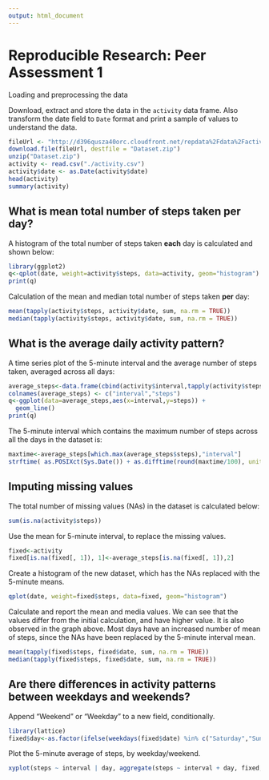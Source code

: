```yaml
---
output: html_document
---
```

Reproducible Research: Peer Assessment 1
========================================

Loading and preprocessing the data

Download, extract and store the data in the `activity` data frame. Also transform the date field
to `Date` format and print a sample of values to understand the data.

```r
fileUrl <- "http://d396qusza40orc.cloudfront.net/repdata%2Fdata%2Factivity.zip"
download.file(fileUrl, destfile = "Dataset.zip")
unzip("Dataset.zip")
activity <- read.csv("./activity.csv")
activity$date <- as.Date(activity$date)
head(activity)
summary(activity)
```

## What is mean total number of steps taken per day?

A histogram of the total number of steps taken **each** day is calculated and shown below:
  
```r
library(ggplot2)
q<-qplot(date, weight=activity$steps, data=activity, geom="histogram")
print(q)
```

Calculation of the mean and median total number of steps taken **per** day:
  
```r
mean(tapply(activity$steps, activity$date, sum, na.rm = TRUE))
median(tapply(activity$steps, activity$date, sum, na.rm = TRUE))
```

## What is the average daily activity pattern?

A time series plot of the 5-minute interval and the average number of steps taken, averaged across all days:
  
```r
average_steps<-data.frame(cbind(activity$interval,tapply(activity$steps, activity$interval, mean, na.rm = TRUE)))
colnames(average_steps) <- c("interval","steps")
q<-ggplot(data=average_steps,aes(x=interval,y=steps)) +
  geom_line()
print(q)
```

The 5-minute interval which contains the maximum number of steps across all the days in the dataset is:
  
```r
maxtime<-average_steps[which.max(average_steps$steps),"interval"]
strftime( as.POSIXct(Sys.Date()) + as.difftime(round(maxtime/100), units="hours")+ as.difftime(maxtime%%100, units="mins"), "%r",tz="UTC") 
```

## Imputing missing values

The total number of missing values (NAs) in the dataset is calculated below:
  
```r
sum(is.na(activity$steps))
```

Use the mean for 5-minute interval, to replace the missing values.

```r
fixed<-activity
fixed[is.na(fixed[, 1]), 1]<-average_steps[is.na(fixed[, 1]),2]
```

Create a histogram of the new dataset, which has the NAs replaced with the 5-minute means.

```r
qplot(date, weight=fixed$steps, data=fixed, geom="histogram")
```

Calculate and report the mean and media values. We can see that the values differ from 
the initial calculation, and have higher value. It is also observed in the graph above.
Most days have an increased number of mean of steps, since the NAs have been replaced by the 5-minute interval mean.

```r
mean(tapply(fixed$steps, fixed$date, sum, na.rm = TRUE))
median(tapply(fixed$steps, fixed$date, sum, na.rm = TRUE))
```

## Are there differences in activity patterns between weekdays and weekends?

Append "Weekend" or "Weekday" to a new field, conditionally.

```r
library(lattice)
fixed$day<-as.factor(ifelse(weekdays(fixed$date) %in% c("Saturday","Sunday"),"Weekend","Weekday"))
```

Plot the 5-minute average of steps, by weekday/weekend.

```r
xyplot(steps ~ interval | day, aggregate(steps ~ interval + day, fixed, FUN = mean), layout = c(1, 2), type = "l", group=day)
```